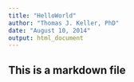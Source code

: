 ```yaml
---
title: "HelloWorld"
author: "Thomas J. Keller, PhD"
date: "August 10, 2014"
output: html_document
---
```


## This is a markdown file